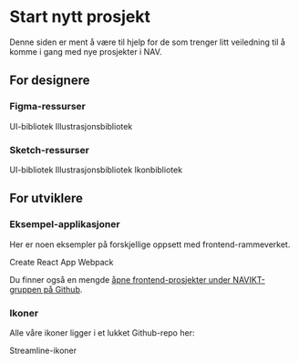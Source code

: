 
# Start nytt prosjekt

<Ingress>
    Denne siden er ment å være til hjelp for de som trenger litt veiledning til å komme i gang med nye prosjekter i NAV.
</Ingress>

## For designere

### Figma-ressurser

<Lenkepanel className="resource-link" href="https://www.figma.com/file/kze2fE59WLaATAS9XAM7Es/NAV-UI-biblioteket-2.1-Figma" border>
    <FigmaIcon />
    UI-bibliotek
</Lenkepanel>
<Lenkepanel className="resource-link" href="https://www.figma.com/file/Fqn33tUPirzG8jLsI7kpc4/NAV-illustrasjonsbiblioteket-2.1-Figma" border>
    <FigmaIcon />
    Illustrasjons&shy;bibliotek
</Lenkepanel>

### Sketch-ressurser

<Lenkepanel className="resource-link" href="https://sketch.cloud/s/Q8DnY" border>
    <SketchLogo />
    UI-bibliotek
</Lenkepanel>
<Lenkepanel className="resource-link" href="https://sketch.cloud/s/OYbp8" border>
    <SketchLogo />
    Illustrasjons&shy;bibliotek
</Lenkepanel>
<Lenkepanel className="resource-link" href="https://sketch.cloud/s/LY133" border>
    <SketchLogo />
    Ikon&shy;bibliotek
</Lenkepanel>

## For utviklere

### Eksempel-applikasjoner

Her er noen eksempler på forskjellige oppsett med frontend-rammeverket.

<Lenkepanel className="resource-link" href="https://github.com/navikt/nav-frontend-moduler/tree/master/examples/cra" border>
    <GithubLogo />
    Create React App
</Lenkepanel>
<Lenkepanel className="resource-link" href="https://github.com/navikt/nav-frontend-moduler/tree/master/examples/webpack" border>
    <GithubLogo />
    Webpack
</Lenkepanel>

Du finner også en mengde [åpne frontend-prosjekter under NAVIKT-gruppen på Github](https://github.com/navikt?utf8=✓&q=frontend&type=&language=).

### Ikoner

Alle våre ikoner ligger i et lukket Github-repo her:

<Lenkepanel className="resource-link" href="https://github.com/navikt/nav-frontend-ikoner-backend/tree/master/src/main/resources/static/api/icons" border>
    <GithubLogo />
    Streamline-ikoner
</Lenkepanel>
